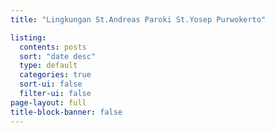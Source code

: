 ```yaml
---
title: "Lingkungan St.Andreas Paroki St.Yosep Purwokerto"

listing:
  contents: posts
  sort: "date desc"
  type: default
  categories: true
  sort-ui: false
  filter-ui: false
page-layout: full
title-block-banner: false
---
```


